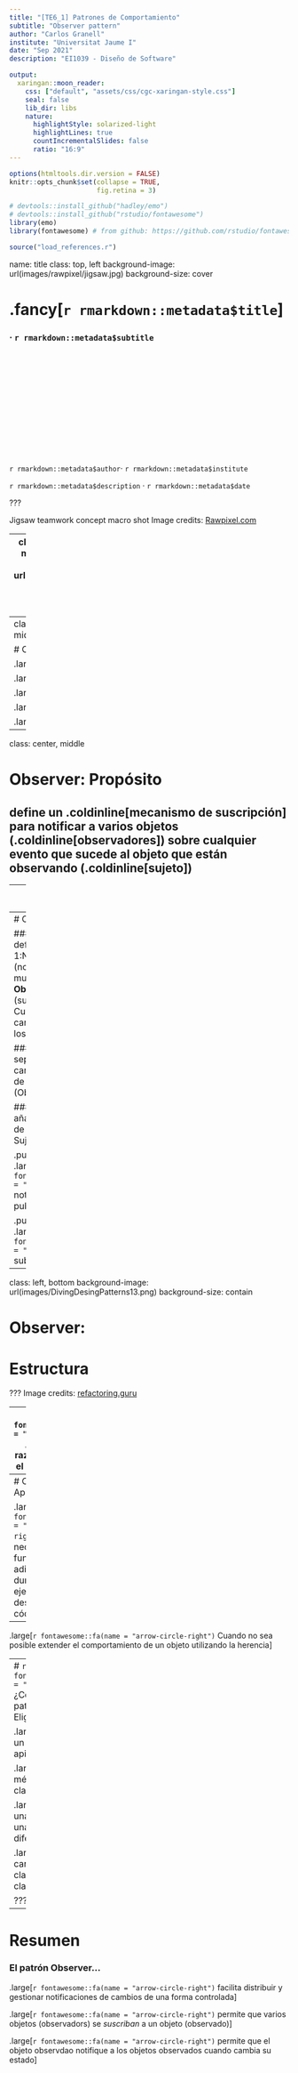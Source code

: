```yaml
---
title: "[TE6_1] Patrones de Comportamiento"
subtitle: "Observer pattern"
author: "Carlos Granell"
institute: "Universitat Jaume I"
date: "Sep 2021" 
description: "EI1039 - Diseño de Software"

output:
  xaringan::moon_reader:
    css: ["default", "assets/css/cgc-xaringan-style.css"]
    seal: false
    lib_dir: libs
    nature:
      highlightStyle: solarized-light
      highlightLines: true
      countIncrementalSlides: false
      ratio: "16:9"
---
```


```r
options(htmltools.dir.version = FALSE)
knitr::opts_chunk$set(collapse = TRUE,
                      fig.retina = 3)

# devtools::install_github("hadley/emo")
# devtools::install_github("rstudio/fontawesome")
library(emo)
library(fontawesome) # from github: https://github.com/rstudio/fontawesome

```

```r
source("load_references.r")
```

name: title
class: top, left
background-image: url(images/rawpixel/jigsaw.jpg)
background-size: cover

# .fancy[`r rmarkdown::metadata$title`]

### &#183; `r rmarkdown::metadata$subtitle`

<br/><br/><br/><br/><br/><br/><br/><br/><br/><br/><br/>

`r rmarkdown::metadata$author`&#183; `r rmarkdown::metadata$institute`

`r rmarkdown::metadata$description` &#183; `r rmarkdown::metadata$date`


???

Jigsaw teamwork concept macro shot
Image credits: [Rawpixel.com](https://www.rawpixel.com/image/385452)

---
class: inverse, center, middle
background-image: url(images/newspaper-carriers.jpg)
background-size: contain


???

A tribute to daily newspaper carriers
Image credits: [DeseretNews](https://www.deseret.com/opinion/2021/1/10/22213897/tribute-to-daily-newspaper-carriers-paper-boy-route)


---
class: inverse, center, middle

# Observer Pattern

.large[Propósito]

.large[Problema]

.large[Solución]

.large[Estructura]

.large[Aplicabilidad]

---
class: center, middle

# Observer: Propósito

## define un .coldinline[mecanismo de suscripción] para notificar a varios objetos (.coldinline[observadores]) sobre cualquier evento que sucede al objeto que están observando (.coldinline[sujeto])


---
# Observer: Problema

### Algunos objetos clientes, pero no todos, dependen del estado de un objeto

### No queremos que el cliente compruebe el estado del objeto reiteradamente (pull)

### No queremos que el objeto notifique a todos los clientes, estén o no interesados en su estado


---
# Observer: Solución

### Un _observer_ define una relación 1:N entre un __Sujeto__ (notificador) y muchos __Observadores__ (suscriptores). Cuando el sujeto cambio, se notifica a los suscriptores  

### Un _observer_ separa lo que no cambia (en el Sujeto) de lo variable (Observadores)

### Un _observer_ añade un mecanismo de suscripción al Sujeto

.pull-left[
.large[Sujeto `r fontawesome::fa(name = "equals")` notificador o publicador]
]

.pull-right[
.large[Observador `r fontawesome::fa(name = "equals")` subscriptor]
]


---
class: left, bottom
background-image: url(images/DivingDesingPatterns13.png)
background-size: contain

# Observer: 
# Estructura


???
Image credits: [refactoring.guru](https://refactoring.guru/es/design-patterns/observer)


---
# `r fontawesome::fa(name = "question-circle")` ¿Cualés son las razones para utilizar el patrón `Decorator`?

.large[__A__ Permite construir una estructura de objetos en forma de árbol que puede tratarse como un tipo de objeto único y uniforme]


.large[__B__ Oculta un objeto complejo que requiere muchos recursos hasta que sea necesario crearlo]


.large[__C__ Reduce el número de clases necesarias para ofrecer una combinación de comportamientos]


.large[__D__ Permite que los objetos agreguen dinámicamente comportamientos a otros objetos]

???
0011

---
# Observer: Aplicabilidad

.large[`r fontawesome::fa(name = "arrow-circle-right")` Cuando necesitas asignar funcionalidades
adicionales a objetos durante el tiempo de ejecución sin descomponer el código cliente]

--

.large[`r fontawesome::fa(name = "arrow-circle-right")` Cuando no sea posible extender el comportamiento de un objeto utilizando la herencia]


---
# `r fontawesome::fa(name = "question-circle")` ¿Cómo funciona un patrón `Decorator`? Elige una

.large[__A__ Construye un comportamiento apilando objetos]


.large[__B__ Expande los métodos de una clase con herencia]


.large[__C__ Encapsula una clase para darle una interfaz diferente]


.large[__D__ Agrega características a una clase con una nueva clase]

???
1000

---
# Resumen

### El patrón Observer...

.large[`r fontawesome::fa(name = "arrow-circle-right")` facilita distribuir y gestionar notificaciones de cambios de una forma controlada]

.large[`r fontawesome::fa(name = "arrow-circle-right")` permite que varios objetos (observadors) se _suscriban_ a un objeto (observado)]
 
.large[`r fontawesome::fa(name = "arrow-circle-right")` permite que el objeto observdao notifique a los objetos observados cuando cambia su estado]


